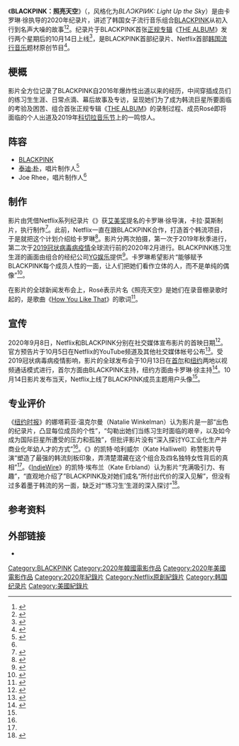 {{NoteTA
|T=zh-cn:BLACKPINK：照亮天空; zh-hk:BLACKPINK: Light Up the Sky; zh-tw:BLACKPINK: Light Up the Sky; zh-sg:BLACKPINK: Light Up the Sky;
|1=zh-cn:BLACKPINK：照亮天空; zh-hk:BLACKPINK: Light Up the Sky; zh-tw:BLACKPINK: Light Up the Sky; zh-sg:BLACKPINK: Light Up the Sky;
|2=zh-cn:盐、脂肪、酸与热量; zh-hk:撚手煮食四大武器; zh-tw:鹽油酸熱; zh-sg:星厨煮食法门;
}}

{{Infobox film
| name           = BLACKPINK：照亮天空<br/>{{lang|en|''BLACKPINK: Light Up the Sky''}}
| image          = Blackpink Light Up the Sky poster.png
| alt            = 
| caption        = 官方发行海报
| director       = 卡罗琳·徐（Caroline Suh）
| producer       = {{Plainlist|
* 扎拉·达菲（Zara Duffy）
* 乔恩·卡门（Jon Kamen）
* {{tsl|en|Dave Sirulnick|戴夫·西鲁尼克}}
* 卡拉·莫内斯（Cara Mones）
}}
| writer         =
| starring       = [[BLACKPINK|BLACKPINK]]
| narrator       =
| music          = 
| cinematography = 卢克·麦考布雷（Luke McCoubrey）
| editing        = 彼得·福尔摩斯（Peter Holmes）
| studio         = {{tsl|en|RadicalMedia|RadicalMedia}}
| distributor    = [[Netflix|Netflix]]
| released       = {{Film date|2020|10|14}}
| runtime        = 79分钟
| country        = {{Plainlist|
* 韩国
* 美国
}}
| language       = {{Plainlist|
* 韩语
* 英语
* 泰语
}}
| budget         =
| gross          =
}}

《'''BLACKPINK：照亮天空'''》（{{lang-en|''BLACKPINK: Light Up the Sky''}}，风格化为''BLΛƆKPIИK: Light Up the Sky''）是由卡罗琳·徐执导的2020年纪录片，讲述了韩国女子流行音乐组合[[BLACKPINK|BLACKPINK]]从初入行到名声大噪的故事<ref name=pitchfork>{{cite web|last=Minsker|first=Evan|title=Netflix Announces BLACKPINK Documentary Light Up the Sky|url=https://pitchfork.com/news/netflix-announces-blackpink-documentary-light-up-the-sky/|website=Pitchfork Media|accessdate=2020-10-04|date=2020-09-09|archive-date=2020-10-07|archive-url=https://web.archive.org/web/20201007200101/https://pitchfork.com/news/netflix-announces-blackpink-documentary-light-up-the-sky/|dead-url=no}}</ref><ref>{{cite web|last1=Murphy|first1=Chris|title=Blackpink: Light Up the Sky to Light Up Netflix This October|url=https://www.vulture.com/2020/09/k-pop-girl-group-blackpink-to-release-netflix-documentary.html|website=Vulture|accessdate=2020-10-04|date=2020-09-09|archive-date=2020-10-03|archive-url=https://web.archive.org/web/20201003052347/https://www.vulture.com/2020/09/k-pop-girl-group-blackpink-to-release-netflix-documentary.html|dead-url=no}}</ref>。纪录片于BLACKPINK首张[[正规专辑|正规专辑]]《[[THE_ALBUM_(BLACKPINK專輯)|THE ALBUM]]》发行两个星期后的10月14日上线<ref name = nytimes>{{cite web|last1=Winkelman|first1=Natalie|title=Blackpink: Light Up the Sky to Light Up Netflix This October|url=https://www.nytimes.com/2020/10/14/movies/blackpink-light-up-the-sky-review.html|website=New York Times|accessdate=2020-10-14|date=2020-10-14|archive-date=2020-11-21|archive-url=https://web.archive.org/web/20201121173144/https://www.nytimes.com/2020/10/14/movies/blackpink-light-up-the-sky-review.html|dead-url=no}}</ref>，是BLACKPINK首部纪录片、Netflix首部[[韩国流行音乐|韩国流行音乐]]题材原创节目<ref name=deadline>{{cite web|last=White|first=Peter|title=Netflix Explores K-Pop With Blackpink Documentary|url=https://deadline.com/2020/09/blackpink-k-pop-netflix-documentary-1234573254/|website=Deadline Hollywood|accessdate=2020-10-04|date=2020-09-08|archive-date=2020-09-16|archive-url=https://web.archive.org/web/20200916184905/https://deadline.com/2020/09/blackpink-k-pop-netflix-documentary-1234573254/|dead-url=no}}</ref>。

==梗概==
影片全方位记录了BLACKPINK自2016年爆炸性出道以来的经历，中间穿插成员们的练习生生涯、日常点滴、幕后故事及专访，呈现她们为了成为韩流巨星所要面临的考验及困苦、组合首张正规专辑《[[THE_ALBUM_(BLACKPINK專輯)|THE ALBUM]]》的录制过程、成员Rosé即将面临的个人出道及2019年[[科切拉音乐节|科切拉音乐节]]上的一鸣惊人。

==阵容==
* [[BLACKPINK|BLACKPINK]] 
* [[泰迪·朴|泰迪·朴]]，唱片制作人<ref name="ringer">{{cite web|last=Halliwell|first=Kate|title=‘Light Up the Sky’ Doesn’t Gawk at Blackpink—It Tries to Understand Them|url=https://www.theringer.com/music/2020/10/14/21514533/blackpink-netflix-documentary-review-light-up-the-sky|website=The Ringer|accessdate=2020-10-15|date=2020-10-14|archive-date=2020-10-19|archive-url=https://web.archive.org/web/20201019175333/https://www.theringer.com/music/2020/10/14/21514533/blackpink-netflix-documentary-review-light-up-the-sky|dead-url=no}}</ref>
* Joe Rhee，唱片制作人<ref name="ringer" />

== 制作 ==
{{Quote|text=韩流现象已席卷全球，BLACKPINK可以说是世界上最受认可、最热门的女子组合。导演卡罗琳·徐与Jisoo、Jennie、Rosé和Lisa四人的可信赖关系，促成了许多有机且真实的时刻，让观众可以真实地了解BLACKPINK的生活，以及她们面对每首热门单曲、历史性的表演及卖座演唱会时所做的奉献和艰辛的准备。我们很高兴能为她们全世界的粉丝呈现她们的故事。|author=亚当·德·迪奥（Adam Del Deo），Netflix纪录片副总裁<ref name=deadline/>|title=|source=}}

影片由凭借Netflix系列纪录片《{{le|星厨烹饪法门|Salt Fat Acid Heat}}》获[[艾美奖|艾美奖]]提名的卡罗琳·徐导演，卡拉·莫斯制片，{{tsl|en|RadicalMedia|RadicalMedia}}执行制作<ref>{{cite web|title=Blackpink|url=https://www.radicalmedia.com/work/blackpink|website=RadicalMedia|accessdate=2020-10-04|archive-date=2020-11-25|archive-url=https://web.archive.org/web/20201125013533/https://www.radicalmedia.com/work/blackpink|dead-url=no}}</ref>。此前，Netflix一直在跟BLACKPINK合作，打造首个韩流项目，于是就把这个计划介绍给卡罗琳<ref>{{cite web|last1=Boone|first1=John|title=BLACKPINK Wanted 'Everything to Be Real' in Their Netflix Documentary (Exclusive)|url=https://www.etonline.com/blackpink-netflix-documentary-director-caroline-suh-154650|website=Entertainment Tonight|accessdate=2020-10-14|date=2020-10-14|archive-date=2020-11-26|archive-url=https://web.archive.org/web/20201126051632/https://www.etonline.com/blackpink-netflix-documentary-director-caroline-suh-154650|dead-url=no}}</ref>。影片分两次拍摄，第一次于2019年秋季进行，第二次于[[2019冠状病毒病疫情|2019冠状病毒病疫情]]全球流行前的2020年2月进行。BLACKPINK练习生生涯的画面由组合的经纪公司[[YG娱乐|YG娱乐]]提供<ref>{{cite web|last1=Miller|first1=Shannon|title=Director Caroline Suh on Netflix's BLACKPINK doc Light Up The Sky: "I hope this humanizes them"|url=https://news.avclub.com/director-caroline-suh-on-netflixs-blackpink-doc-light-u-1845354329|website=AV Club|accessdate=2020-10-14|date=2020-10-13|archive-date=2020-10-31|archive-url=https://web.archive.org/web/20201031164537/https://news.avclub.com/director-caroline-suh-on-netflixs-blackpink-doc-light-u-1845354329|dead-url=no}}</ref>。卡罗琳希望影片“能够赋予BLACKPINK每个成员人性的一面，让人们把她们看作立体的人，而不是单纯的偶像”<ref>{{cite web|last1=Tangcay|first1=Jazz|title=‘Blackpink: Light Up the Sky’ Director Caroline Suh on Charting the Rise of Korea’s Biggest Girl Band|url=https://variety.com/2020/music/news/blackpink-documentary-interview-director-netflix-caroline-suh-1234802161/|website=Variety|accessdate=2020-10-14|date=2020-10-14|archive-date=2020-11-17|archive-url=https://web.archive.org/web/20201117045520/https://variety.com/2020/music/news/blackpink-documentary-interview-director-netflix-caroline-suh-1234802161/|dead-url=no}}</ref>。

在影片的全球新闻发布会上，Rosé表示片名《照亮天空》是她们在录音棚录歌时起的，是歌曲《[[How_You_Like_That|How You Like That]]》的歌词<ref>{{cite web|last1=Bueno|first1=Seven|title=Blackpink and Director Caroline Suh ‘Light Up the Sky’|url=https://mb.com.ph/2020/10/14/blackpink-and-director-caroline-suh-light-up-the-sky/|website=Manila Bulletin|accessdate=2020-10-14|date=2020-10-14|archive-date=2020-10-15|archive-url=https://web.archive.org/web/20201015093245/https://mb.com.ph/2020/10/14/blackpink-and-director-caroline-suh-light-up-the-sky/}}</ref>。

==宣传==
2020年9月8日，Netflix和BLACKPINK分别在社交媒体宣布影片的首映日期<ref>{{cite tweet|title=BLACKPINK: Light Up the Sky — an all-access documentary about one of the world's most popular groups — premieres in your area on October 14! Oh and that's not all ... on October 14, these music icons will also become Netflix profile icons|number=1303483259121139712|user=netflix|accessdate=2020-10-04|date=2020-09-08}}</ref>。官方预告片于10月5日在Netflix的YouTube频道及其他社交媒体帐号公布<ref>{{cite news|last1=Rowley|first1=Glenn|title=Watch Blackpink 'Light Up the Sky' in First Trailer For Netflix Documentary|url=https://www.billboard.com/articles/columns/k-town/9460908/blackpink-light-up-the-sky-trailer-netflix|accessdate=2020-10-14|work=Billboard|date=2020-10-06|archive-date=2021-01-09|archive-url=https://web.archive.org/web/20210109154312/https://www.billboard.com/articles/columns/k-town/9460908/blackpink-light-up-the-sky-trailer-netflix|dead-url=no}}</ref>。受2019冠状病毒病疫情影响，影片的全球发布会于10月13日在[[首尔|首尔]]和[[纽约|纽约]]两地以视频通话模式进行，首尔方面由BLACKPINK主持，纽约方面由卡罗琳·徐主持<ref>{{cite news |last1=Choi |first1=Ji-won |title=Blackpink unveiled: Netflix documentary searches beyond the spotlight |url=http://www.koreaherald.com/view.php?ud=20201014000799 |accessdate=2020-10-14 |work=The Korea Herald |date=2020-10-14 |archive-date=2020-11-29 |archive-url=https://web.archive.org/web/20201129051701/http://www01.koreaherald.com/view.php?ud=20201014000799 |dead-url=no }}</ref>。10月14日影片发布当天，Netflix上线了BLACKPINK成员主题用户头像<ref name=pitchfork/>。

==专业评价==
《[[纽约时报|纽约时报]]》的娜塔莉亚·温克尔曼（Natalie Winkelman）认为影片是一部“出色的纪录片，凸显每位成员的个性”，“勾勒出她们当练习生时面临的艰辛，以及如今成为国际巨星所遭受的压力和孤独”，但批评影片没有“深入探讨YG工业化生产并商业化年幼人才的方式”<ref name = nytimes/>。《{{tsl|en|The Ringer (website)|The Ringer}}》的凯特·哈利威尔（Kate Halliwell）称赞影片导演“塑造了最强的韩流刻板印象，弄清楚潜藏在这个组合及四名独特女性背后的真相”<ref name=ringer/>。《[[IndieWire|IndieWire]]》的凯特·埃布兰（Kate Erbland）认为影片“充满吸引力、有趣”，“直观地介绍了”BLACKPINK及对她们成名“所付出代价的深入见解”，但没有过多着墨于韩流的另一面，缺乏对“‘练习生’生涯的深入探讨”<ref>{{cite news|last1=Erbland|first1=Kate|title=‘Blackpink: Light Up the Sky’ Review: Netflix Documentary Offers Intimate Intro to K-Pop’s Biggest Girl Group|url=https://www.indiewire.com/2020/10/blackpink-light-up-the-sky-review-netflix-documentary-kpop-1234592170/|accessdate=2020-10-14|work=IndieWire|date=2020-10-13|archive-date=2020-11-22|archive-url=https://web.archive.org/web/20201122203804/https://www.indiewire.com/2020/10/blackpink-light-up-the-sky-review-netflix-documentary-kpop-1234592170/|dead-url=no}}</ref>。

==参考资料==
{{Reflist|2}}

==外部链接==
* {{IMDb title|13058290}}

{{BLACKPINK}}
{{Netflix已上映電影與紀錄片}}

[[Category:BLACKPINK|Category:BLACKPINK]]
[[Category:2020年韓國電影作品|Category:2020年韓國電影作品]]
[[Category:2020年美國電影作品|Category:2020年美國電影作品]]
[[Category:2020年紀錄片|Category:2020年紀錄片]]
[[Category:Netflix原創紀錄片|Category:Netflix原創紀錄片]]
[[Category:韩国纪录片|Category:韩国纪录片]]
[[Category:美國紀錄片|Category:美國紀錄片]]